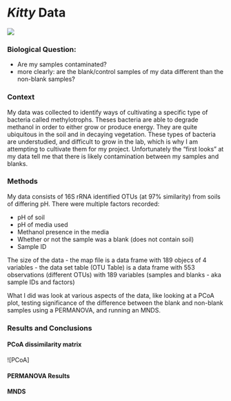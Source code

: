 # _Kitty_ Data

![](https://encrypted-tbn0.gstatic.com/images?q=tbn:ANd9GcTxOXfwrkHzyUq7l1MeCZjl6V1mGBkHCac6Z2WhfAXOrJkGu9zNqHf1YZZm)

### Biological Question:
 - Are my samples contaminated?
 - more clearly: are the blank/control samples of my data different than the non-blank samples?

### Context
 My data was collected to identify ways of cultivating a specific type of bacteria called methylotrophs. Theses bacteria are able to degrade methanol in order to either grow or produce energy. They are quite ubiquitous in the soil and in decaying vegetation. These types of bacteria are understudied, and difficult to grow in the lab, which is why I am attempting to cultivate them for my project. Unfortunately the "first looks" at my data tell me that there is likely contamination between my samples and blanks.

### Methods
My data consists of 16S rRNA identified OTUs (at 97% similarity) from soils of differing pH. There were multiple factors recorded:

 - pH of soil
 - pH of media used
 - Methanol presence in the media
 - Whether or not the sample was a blank (does not contain soil)
 - Sample ID
 
The size of the data
 - the map file is a data frame with 189 objecs of 4 variables
 - the data set table (OTU Table) is a data frame with 553 observations (different OTUs) with 189 variables (samples and blanks - aka sample IDs and factors)

What I did was look at various aspects of the data, like looking at a PCoA plot, testing significance of the difference between the blank and non-blank samples using a PERMANOVA, and running an MNDS.

### Results and Conclusions

#### PCoA dissimilarity matrix

![PCoA]

#### PERMANOVA Results

#### MNDS

